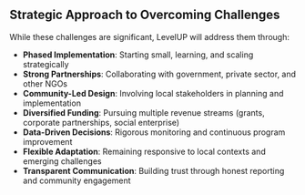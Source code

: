 ## Strategic Approach to Overcoming Challenges

While these challenges are significant, LevelUP will address them through:
- **Phased Implementation**: Starting small, learning, and scaling strategically
- **Strong Partnerships**: Collaborating with government, private sector, and other NGOs
- **Community-Led Design**: Involving local stakeholders in planning and implementation
- **Diversified Funding**: Pursuing multiple revenue streams (grants, corporate partnerships, social enterprise)
- **Data-Driven Decisions**: Rigorous monitoring and continuous program improvement
- **Flexible Adaptation**: Remaining responsive to local contexts and emerging challenges
- **Transparent Communication**: Building trust through honest reporting and community engagement
